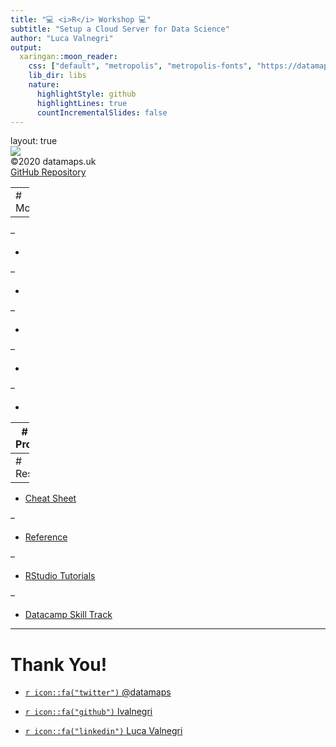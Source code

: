 ```yaml
---
title: "💻 <i>R</i> Workshop 💻"
subtitle: "Setup a Cloud Server for Data Science"
author: "Luca Valnegri"
output:
  xaringan::moon_reader:
    css: ["default", "metropolis", "metropolis-fonts", "https://datamaps.uk/assets/datamaps/xari.css"]
    lib_dir: libs
    nature:
      highlightStyle: github
      highlightLines: true
      countIncrementalSlides: false
---
```

layout: true
<div class="datamaps-header"> <img class="logo" src="https://datamaps.uk/assets/datamaps/logo_white.png"/> </div>
<div class="datamaps-footer"> <span> &copy;2020 datamaps.uk <br> <a href = "https://github.com/lvalnegri/workshops-setup_-cloud_analytics_machine"> GitHub Repository </a> </span> </div>

---
# Motivations

 - 

--

 - 

--

 - 

--

 - 

--

 - 

--

 - 

---
# Cloud Providers:



---
# Resources

--

 - [Cheat Sheet]()
 
--

 - [Reference]()
 
--

 - [RStudio Tutorials]()

--

 - [Datacamp Skill Track]()


---
# Thank You!

 - [`r icon::fa("twitter")` @datamaps](https://twitter.com/datamaps)

 - [`r icon::fa("github")` lvalnegri](https://github.com/lvalnegri)
 
 - [`r icon::fa("linkedin")` Luca Valnegri](https://www.linkedin.com/in/lucavalnegri)
